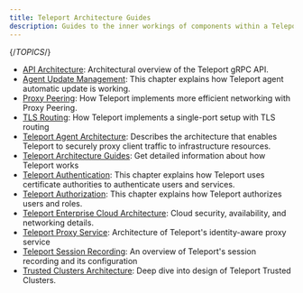 ```yaml
---
title: Teleport Architecture Guides
description: Guides to the inner workings of components within a Teleport cluster.
---
```


{/*TOPICS*/}

- [API Architecture](architecture/architecture.mdx): Architectural overview of the Teleport gRPC API.
- [Agent Update Management](architecture/agent-update-management.mdx): This chapter explains how Teleport agent automatic update is working.
- [Proxy Peering](architecture/proxy-peering.mdx): How Teleport implements more efficient networking with Proxy Peering.
- [TLS Routing](architecture/tls-routing.mdx): How Teleport implements a single-port setup with TLS routing
- [Teleport Agent Architecture](architecture/agents.mdx): Describes the architecture that enables Teleport to securely proxy client traffic to infrastructure resources.
- [Teleport Architecture Guides](architecture/introduction.mdx): Get detailed information about how Teleport works
- [Teleport Authentication](architecture/authentication.mdx): This chapter explains how Teleport uses certificate authorities to authenticate users and services.
- [Teleport Authorization](architecture/authorization.mdx): This chapter explains how Teleport authorizes users and roles.
- [Teleport Enterprise Cloud Architecture](architecture/cloud.mdx): Cloud security, availability, and networking details.
- [Teleport Proxy Service](architecture/proxy.mdx): Architecture of Teleport's identity-aware proxy service
- [Teleport Session Recording](architecture/session-recording.mdx): An overview of Teleport's session recording and its configuration
- [Trusted Clusters Architecture](architecture/trustedclusters.mdx): Deep dive into design of Teleport Trusted Clusters.
